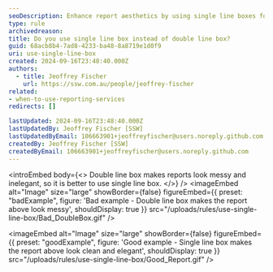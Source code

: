```yaml
---
seoDescription: Enhance report aesthetics by using single line boxes for a cleaner, more elegant appearance.
type: rule
archivedreason:
title: Do you use single line box instead of double line box?
guid: 68acb8b4-7ad8-4233-ba48-8a8719e1d0f9
uri: use-single-line-box
created: 2024-09-16T23:48:40.000Z
authors:
  - title: Jeoffrey Fischer
    url: https://ssw.com.au/people/jeoffrey-fischer
related:
- when-to-use-reporting-services
redirects: []

lastUpdated: 2024-09-16T23:48:40.000Z
lastUpdatedBy: Jeoffrey Fischer [SSW]
lastUpdatedByEmail: 106663901+jeoffreyfischer@users.noreply.github.com
createdBy: Jeoffrey Fischer [SSW]
createdByEmail: 106663901+jeoffreyfischer@users.noreply.github.com
---
```


<introEmbed
  body={<>
Double line box makes reports look messy and inelegant, so it is better to use single line box.
  </>}
/>
<imageEmbed
  alt="Image"
  size="large"
  showBorder={false}
  figureEmbed={{
    preset: "badExample",
    figure: 'Bad example - Double line box makes the report above look messy',
    shouldDisplay: true
  }}
  src="/uploads/rules/use-single-line-box/Bad_DoubleBox.gif"
/>

<imageEmbed
  alt="Image"
  size="large"
  showBorder={false}
  figureEmbed={{
    preset: "goodExample",
    figure: 'Good example - Single line box makes the report above look clean and elegant',
    shouldDisplay: true
  }}
  src="/uploads/rules/use-single-line-box/Good_Report.gif"
/>
